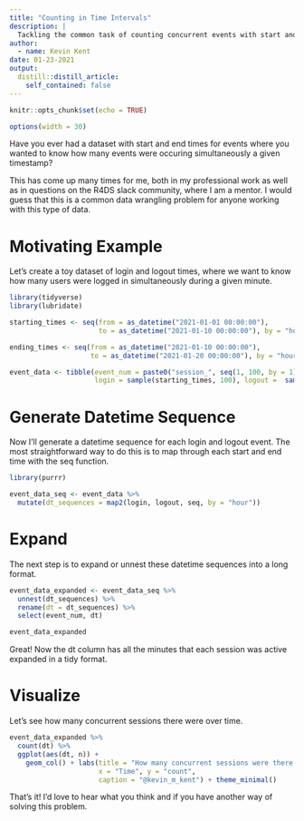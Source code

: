 ```yaml
---
title: "Counting in Time Intervals"
description: |
  Tackling the common task of counting concurrent events with start and end times in R.
author:
  - name: Kevin Kent
date: 01-23-2021
output:
  distill::distill_article:
    self_contained: false
---
```


```r

knitr::opts_chunk$set(echo = TRUE)

options(width = 30)

```

Have you ever had a dataset with start and end times for events where you wanted to know how many events were occuring simultaneously a given timestamp? 

This has come up many times for me, both in my professional work as well as in questions on the R4DS slack community, where I am a mentor. I would guess that this is a common data wrangling problem for anyone working with this type of data.

# Motivating Example

Let's create a toy dataset of login and logout times, where we want to know how many users were logged in simultaneously during a given minute.

```r

library(tidyverse)
library(lubridate)

starting_times <- seq(from = as_datetime("2021-01-01 00:00:00"), 
                      to = as_datetime("2021-01-10 00:00:00"), by = "hour")

ending_times <- seq(from = as_datetime("2021-01-10 00:00:00"), 
                    to = as_datetime("2021-01-20 00:00:00"), by = "hour")

event_data <- tibble(event_num = paste0("session_", seq(1, 100, by = 1)), 
                     login = sample(starting_times, 100), logout =  sample(ending_times, 100))

```

# Generate Datetime Sequence

Now I'll generate a datetime sequence for each login and logout event. The most straightforward way to do this is to map through each start and end time with the seq function.

```r

library(purrr)

event_data_seq <- event_data %>%
  mutate(dt_sequences = map2(login, logout, seq, by = "hour"))

```

# Expand

The next step is to expand or unnest these datetime sequences into a long format. 

```r

event_data_expanded <- event_data_seq %>%
  unnest(dt_sequences) %>%
  rename(dt = dt_sequences) %>%
  select(event_num, dt)

event_data_expanded 

```

Great! Now the dt column has all the minutes that each session was active expanded in a tidy format.

# Visualize

Let's see how many concurrent sessions there were over time.

```r

event_data_expanded %>%
  count(dt) %>%
  ggplot(aes(dt, n)) + 
    geom_col() + labs(title = "How many concurrent sessions were there over time?",
                      x = "Time", y = "count",
                      caption = "@kevin_m_kent") + theme_minimal() 

```

That's it! I'd love to hear what you think and if you have another way of solving this problem.


